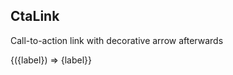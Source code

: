 


<Meta title="Components/CtaLink" />

## CtaLink

Call-to-action link with decorative arrow afterwards

<Canvas>
  <Story name="Default" args={{ label: "Check tickets"}}>
    {({label}) => <CtaLink to="https://goright.io">{label}</CtaLink>}
  </Story>
</Canvas>

<ArgsTable of={CtaLink} />
